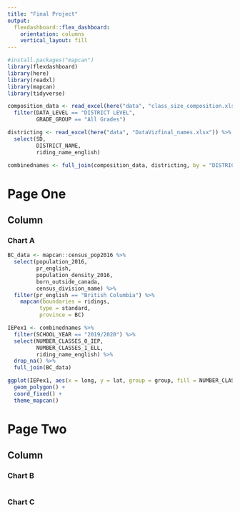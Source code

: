 ```yaml
---
title: "Final Project"
output: 
  flexdashboard::flex_dashboard:
    orientation: columns
    vertical_layout: fill
---
```


```r
#install.packages("mapcan")
library(flexdashboard)
library(here)
library(readxl)
library(mapcan)
library(tidyverse)
```

``` r
composition_data <- read_excel(here("data", "class_size_composition.xlsx")) %>% 
  filter(DATA_LEVEL == "DISTRICT LEVEL",
         GRADE_GROUP == "All Grades")

districting <- read_excel(here("data", "DataVizfinal_names.xlsx")) %>% 
  select(SD,
         DISTRICT_NAME,
         riding_name_english)

combinednames <- full_join(composition_data, districting, by = "DISTRICT_NAME") 

```


Page One
===============================

Column {data-width=650}
-----------------------------------------------------------------------

### Chart A

```r
BC_data <- mapcan::census_pop2016 %>% 
  select(population_2016,
         pr_english,
         population_density_2016,
         born_outside_canada,
         census_division_name) %>% 
  filter(pr_english == "British Columbia") %>% 
    mapcan(boundaries = ridings,
          type = standard,
          province = BC)

IEPex1 <- combinednames %>% 
  filter(SCHOOL_YEAR == "2019/2020") %>% 
  select(NUMBER_CLASSES_0_IEP,
         NUMBER_CLASSES_1_ELL,
         riding_name_english) %>% 
  drop_na() %>% 
  full_join(BC_data)

ggplot(IEPex1, aes(x = long, y = lat, group = group, fill = NUMBER_CLASSES_1_ELL)) +
  geom_polygon() +
  coord_fixed() +
  theme_mapcan()

```

Page Two
=============================

Column {data-width=350}
-----------------------------------------------------------------------

### Chart B

```r

```

### Chart C

```r

```

